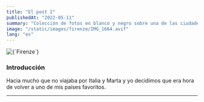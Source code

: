 ```yaml
---
title: "El post 2"
publishedAt: "2022-05-11"
summary: "Colección de fotos en blanco y negro sobre una de las ciudades mas increíbles de Italia"
image: "/static/images/firenze/IMG_1664.avif"
lang: "es"
---
```


<Cover>
  <Image alt={`Firenze`} src={`/static/images/blog/firenze/banner.avif`} />
  <Note text="Piazzale Michelangelo" />
</Cover>

### Introducción

Hacia mucho que no viajaba por Italia y Marta y yo decidimos que era hora de volver a uno de mis países favoritos.

---
